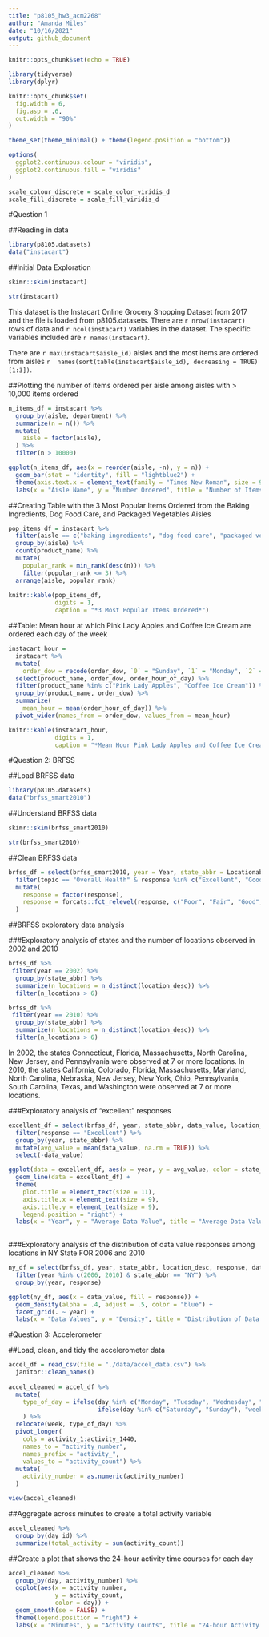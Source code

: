 ```yaml
---
title: "p8105_hw3_acm2268"
author: "Amanda Miles"
date: "10/16/2021"
output: github_document
---
```


```r
knitr::opts_chunk$set(echo = TRUE)

library(tidyverse)
library(dplyr)

knitr::opts_chunk$set(
  fig.width = 6,
  fig.asp = .6,
  out.width = "90%"
)

theme_set(theme_minimal() + theme(legend.position = "bottom"))

options(
  ggplot2.continuous.colour = "viridis",
  ggplot2.continuous.fill = "viridis"
)

scale_colour_discrete = scale_color_viridis_d
scale_fill_discrete = scale_fill_viridis_d

```

#Question 1

##Reading in data

```r

library(p8105.datasets)
data("instacart")

```

##Initial Data Exploration

```r

skimr::skim(instacart)

str(instacart)

```

This dataset is the Instacart Online Grocery Shopping Dataset from 2017 and the file is loaded from p8105.datasets. There are `r nrow(instacart)` rows of data and `r ncol(instacart)` variables in the dataset. The specific variables included are `r names(instacart)`.

There are `r max(instacart$aisle_id)` aisles and the most items are ordered from aisles `r  names(sort(table(instacart$aisle_id), decreasing = TRUE)[1:3])`.

##Plotting the number of items ordered per aisle among aisles with > 10,000 items ordered

```r

n_items_df = instacart %>% 
  group_by(aisle, department) %>%
  summarize(n = n()) %>%
  mutate(
    aisle = factor(aisle),
  ) %>%
  filter(n > 10000)

ggplot(n_items_df, aes(x = reorder(aisle, -n), y = n)) + 
  geom_bar(stat = "identity", fill = "lightblue2") +
  theme(axis.text.x = element_text(family = "Times New Roman", size = 9, angle = 60, hjust = 1)) +
  labs(x = "Aisle Name", y = "Number Ordered", title = "Number of Items Ordered per Aisle")

```

##Creating Table with the 3 Most Popular Items Ordered from the Baking Ingredients, Dog Food Care, and Packaged Vegetables Aisles

```r

pop_items_df = instacart %>%
  filter(aisle == c("baking ingredients", "dog food care", "packaged vegetables fruits")) %>%
  group_by(aisle) %>%
  count(product_name) %>%
  mutate(
    popular_rank = min_rank(desc(n))) %>%
    filter(popular_rank <= 3) %>%
  arrange(aisle, popular_rank)
  
knitr::kable(pop_items_df, 
             digits = 1,
             caption = "*3 Most Popular Items Ordered*")

```

##Table: Mean hour at which Pink Lady Apples and Coffee Ice Cream are ordered each day of the week

```r

instacart_hour =
  instacart %>% 
  mutate(
    order_dow = recode(order_dow, `0` = "Sunday", `1` = "Monday", `2` = "Tuesday", `3` = "Wednesday", `4` = "Thursday", `5` = "Friday", `6` = "Saturday")) %>%
  select(product_name, order_dow, order_hour_of_day) %>% 
  filter(product_name %in% c("Pink Lady Apples", "Coffee Ice Cream")) %>%
  group_by(product_name, order_dow) %>%
  summarize(
    mean_hour = mean(order_hour_of_day)) %>%
  pivot_wider(names_from = order_dow, values_from = mean_hour)

knitr::kable(instacart_hour, 
             digits = 1,
             caption = "*Mean Hour Pink Lady Apples and Coffee Ice Cream are Ordered by Day*")


```

#Question 2: BRFSS

##Load BRFSS data

```r

library(p8105.datasets)
data("brfss_smart2010") 

```

##Understand BRFSS data

```r

skimr::skim(brfss_smart2010)

str(brfss_smart2010)

```

##Clean BRFSS data

```r

brfss_df = select(brfss_smart2010, year = Year, state_abbr = Locationabbr, location_desc = Locationdesc, topic = Topic, response = Response, data_value = Data_value, data_type = Data_value_type, data_unit = Data_value_unit ) %>%
  filter(topic == "Overall Health" & response %in% c("Excellent", "Good", "Fair", "Poor")) %>%
  mutate(
    response = factor(response),
    response = forcats::fct_relevel(response, c("Poor", "Fair", "Good", "Excellent"))
  ) 

```


##BRFSS exploratory data analysis

###Exploratory analysis of states and the number of locations observed in 2002 and 2010

```r

brfss_df %>%
 filter(year == 2002) %>%
  group_by(state_abbr) %>%
  summarize(n_locations = n_distinct(location_desc)) %>%
  filter(n_locations > 6)

brfss_df %>%
 filter(year == 2010) %>%
  group_by(state_abbr) %>%
  summarize(n_locations = n_distinct(location_desc)) %>%
  filter(n_locations > 6)

```

In 2002, the states Connecticut, Florida, Massachusetts, North Carolina, New Jersey, and Pennsylvania were observed at 7 or more locations. In 2010, the states California, Colorado, Florida, Massachusetts, Maryland, North Carolina, Nebraska, New Jersey, New York, Ohio, Pennsylvania, South Carolina, Texas, and Washington were observed at 7 or more locations.

###Exploratory analysis of "excellent" responses

```r

excellent_df = select(brfss_df, year, state_abbr, data_value, location_desc, response) %>%
  filter(response == "Excellent") %>%
  group_by(year, state_abbr) %>%
  mutate(avg_value = mean(data_value, na.rm = TRUE)) %>%
  select(-data_value) 

ggplot(data = excellent_df, aes(x = year, y = avg_value, color = state_abbr)) +
  geom_line(data = excellent_df) + 
  theme(
    plot.title = element_text(size = 11),
    axis.title.x = element_text(size = 9),
    axis.title.y = element_text(size = 9),
    legend.position = "right") +
  labs(x = "Year", y = "Average Data Value", title = "Average Data Value of Excellent Responses by State")
  
```

###Exploratory analysis of the distribution of data value responses among locations in NY State FOR 2006 and 2010

```r

ny_df = select(brfss_df, year, state_abbr, location_desc, response, data_value) %>%
  filter(year %in% c(2006, 2010) & state_abbr == "NY") %>%
  group_by(year, response)

ggplot(ny_df, aes(x = data_value, fill = response)) + 
  geom_density(alpha = .4, adjust = .5, color = "blue") +
  facet_grid(. ~ year) +
  labs(x = "Data Values", y = "Density", title = "Distribution of Data Values by Response in NY State")

```


#Question 3: Accelerometer

##Load, clean, and tidy the accelerometer data

```r

accel_df = read_csv(file = "./data/accel_data.csv") %>%
  janitor::clean_names()
  
accel_cleaned = accel_df %>%
  mutate(
    type_of_day = ifelse(day %in% c("Monday", "Tuesday", "Wednesday", "Thursday", "Friday"), "weekday", 
                         ifelse(day %in% c("Saturday", "Sunday"), "weekend", ""))
    ) %>%
  relocate(week, type_of_day) %>%
  pivot_longer(
    cols = activity_1:activity_1440, 
    names_to = "activity_number",
    names_prefix = "activity_",
    values_to = "activity_count") %>%
  mutate(
    activity_number = as.numeric(activity_number)
  )

view(accel_cleaned)

```

##Aggregate across minutes to create a total activity variable

```r
accel_cleaned %>% 
  group_by(day_id) %>%
  summarize(total_activity = sum(activity_count))

```
##Create a plot that shows the 24-hour activity time courses for each day

```r

accel_cleaned %>%
  group_by(day, activity_number) %>%
  ggplot(aes(x = activity_number, 
             y = activity_count, 
             color = day)) +
  geom_smooth(se = FALSE) + 
  theme(legend.position = "right") +
  labs(x = "Minutes", y = "Activity Counts", title = "24-hour Activity by Minute per Day")


```







